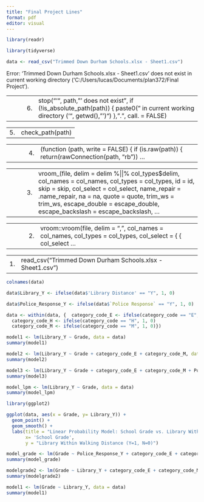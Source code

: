```yaml
---
title: "Final Project Lines"
format: pdf
editor: visual
---
```


```r
library(readr)
```

```r
library(tidyverse)
```

```r
data <- read_csv("Trimmed Down Durham Schools.xlsx - Sheet1.csv")
```

Error: 'Trimmed Down Durham Schools.xlsx - Sheet1.csv' does not exist in current working directory ('C:/Users/lucas/Documents/plan372/Final Project').

|     |                                                                                                                                                     |
|----------:|-------------------------------------------------------------|
| 6\. | stop("'", path, "' does not exist", if (!is_absolute_path(path)) { paste0(" in current working directory ('", getwd(), "')") }, ".", call. = FALSE) |

|     |                  |
|----:|------------------|
| 5\. | check_path(path) |

|     |                                                                                             |
|-----------:|------------------------------------------------------------|
| 4\. | (function (path, write = FALSE) { if (is.raw(path)) { return(rawConnection(path, "rb")) ... |

|     |                                                                                                                                                                                                                                                                                                  |
|----------:|-------------------------------------------------------------|
| 3\. | vroom\_(file, delim = delim %\|\|% col_types\$delim, col_names = col_names, col_types = col_types, id = id, skip = skip, col_select = col_select, name_repair = .name_repair, na = na, quote = quote, trim_ws = trim_ws, escape_double = escape_double, escape_backslash = escape_backslash, ... |

|     |                                                                                                               |
|-----------:|------------------------------------------------------------|
| 2\. | vroom::vroom(file, delim = ",", col_names = col_names, col_types = col_types, col_select = { { col_select ... |

|     |                                                           |
|----:|-----------------------------------------------------------|
| 1\. | read_csv("Trimmed Down Durham Schools.xlsx - Sheet1.csv") |

```r
colnames(data)
```

```r
data$Library_Y <- ifelse(data$'Library Distance' == "Y", 1, 0)
```

```r
data$Police_Response_Y <- ifelse(data$`Police Response` == "Y", 1, 0)
```

```r
data <- within(data, {  category_code_E <- ifelse(category_code == "E", 1, 0)
  category_code_H <- ifelse(category_code == "H", 1, 0)
  category_code_M <- ifelse(category_code == "M", 1, 0)})
```

```r
model1 <- lm(Library_Y ~ Grade, data = data)
summary(model1)
```

```r
model2 <- lm(Library_Y ~ Grade + category_code_E + category_code_M, data = data)
summary(model2)
```

```r
model3 <- lm(Library_Y ~ Grade + category_code_E + category_code_M + Police_Response_Y, data = data)
summary(model3)
```

```r
model_lpm <- lm(Library_Y ~ Grade, data = data)
summary(model_lpm)
```

```r
library(ggplot2)
```

```r
ggplot(data, aes(x = Grade, y= Library_Y)) +
  geom_point() +
  geom_smooth() +
  labs(title = "Linear Probability Model: School Grade vs. Library Within Walking Distance", 
       x= 'School Grade',
       y = "Library Within Walking Distance (Y=1, N=0)")
```

```r
model_grade <- lm(Grade ~ Police_Response_Y + category_code_E + category_code_M + Library_Y, data = data)
summary(model_grade)
```

```r
modelgrade2 <- lm(Grade ~ Library_Y + category_code_E + category_code_M, data = data)
summary(modelgrade2)
```

```r
model1 <- lm(Grade ~ Library_Y, data = data)
summary(model1)
```

